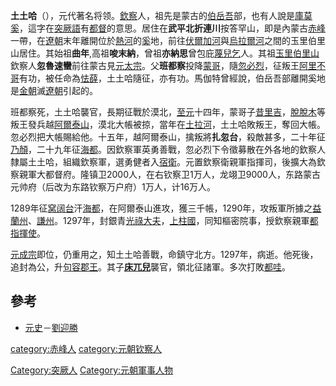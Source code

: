 {{expand Japanese}}
'''土土哈'''（{{bd|1237年||1297年}}），元代著名将领。[[欽察|欽察]]人，祖先是蒙古的[[巴岳特|伯岳吾]]部，也有人說是[[庫莫奚|庫莫奚]]，這字在[[突厥語|突厥語]]有[[都督|都督]]的意思。居住在'''武平北折連川'''按答罕山，即是內蒙古[[赤峰|赤峰]]一帶，在[[遼朝|遼朝]]末年離開位於[[熱河|熱河]]的[[奚|奚]]地，前往[[伏爾加河|伏爾加河]]與[[烏拉爾河|烏拉爾河]]之間的玉里伯里山居住。其始祖'''曲年''',高祖'''唆末納'''，曾祖'''亦納思'''曾包庇[[蔑兒乞|蔑兒乞]]人。其祖[[玉里伯里山|玉里伯里山]]欽察人'''忽魯速蠻'''前往蒙古見[[元太宗|元太宗]]。父'''班都察'''投降[[蒙哥|蒙哥]]，隨[[忽必烈|忽必烈]]，征叛王[[阿里不哥|阿里不哥]]有功，被任命為[[怯薛|怯薛]]，土土哈隨征，亦有功。馬伽特曾經說，伯岳吾部離開奚地是[[金朝|金朝]]滅[[遼朝|遼朝]]引起的。

班都察死，土土哈襲官，長期征戰於漠北，[[至元_(忽必烈)|至元]]十四年，蒙哥子[[昔里吉|昔里吉]]，[[脫脫木|脫脫木]]等叛王發兵越[[阿爾泰山|阿爾泰山]]，漠北大帳被掠，當年在[[土拉河|土拉河]]，土土哈敗叛王，奪回大帳。忽必烈把大帳賜給他。十五年，越阿爾泰山，擒叛將'''扎忽台'''，殺敵甚多，二十年征[[乃顏|乃顏]]，二十九年征[[海都|海都]]。因欽察軍英勇善戰，忽必烈下令徵募散在外各地的欽察人隸屬土土哈，組織欽察軍，選勇健者入[[宿衛|宿衛]]。元置欽察衛親軍指揮司，後擴大為欽察親軍大都督府。隆镇卫2000人，在右钦察卫1万人，龙翊卫9000人，东路蒙古元帅府（后改为东路钦察万户府）1万人，计16万人。

1289年征[[窝阔台|窝阔台]]汗[[海都|海都]]，在阿爾泰山進攻，獲三千帳，1290年，攻叛軍所據之[[益蘭州|益蘭州]]、[[謙州|謙州]]。1297年，封銀青[[光祿大夫|光祿大夫]]，[[上柱國|上柱國]]，同知樞密院事，授欽察親軍[[都指揮使|都指揮使]]。

[[元成宗|元成宗]]即位，仍重用之，知土土哈善戰，命鎮守北方。1297年，病逝。他死後，追封為公，升[[句容|句容]][[郡王|郡王]]。其子'''[[床兀兒|床兀兒]]'''襲官，領北征諸軍。多次打敗[[都哇|都哇]]。

==參考==
*[[元史|元史]]－[[劉迎勝|劉迎勝]]

[[Category:突厥人|Category:突厥人]]
[[Category:元朝軍事人物|Category:元朝軍事人物]]
[[category:赤峰人|category:赤峰人]]
[[category:元朝钦察人|category:元朝钦察人]]

{{元朝人物小作品}}